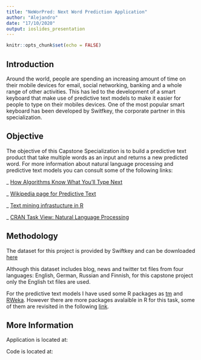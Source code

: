---
title: "NeWorPred: Next Word Prediction Application"
author: "Alejandro"
date: "17/10/2020"
output: ioslides_presentation
---

```{r setup, include=FALSE}
knitr::opts_chunk$set(echo = FALSE)
```

## Introduction

Around the world, people are spending an increasing amount of time on their mobile devices for email, social networking, banking and a whole range of other activities. This has led to the development of a smart keyboard that make use of predictive text models to make it easier for people to type on their mobiles devices. One of the most popular smart keyboard has been developed by Switfkey, the corporate partner in this specialization. 

## Objective

The objective of this Capstone Specialization is to build a predictive text product that take multiple words as an input and returns a new predicted word. For more information about natural language processing and predictive text models you can consult some of the following links:

_ [How Algorithms Know What You’ll Type Next](https://pudding.cool/2019/04/text-prediction/)

_ [Wikipedia page for Predictive Text](https://en.wikipedia.org/wiki/Predictive_text)

_ [Text mining infrastucture in R](http://www.jstatsoft.org/v25/i05/)

_ [CRAN Task View: Natural Language Processing](https://cran.r-project.org/web/views/NaturalLanguageProcessing.html)

## Methodology 

The dataset for this project is provided by Swiftkey and can be downloaded [here](https://d396qusza40orc.cloudfront.net/dsscapstone/dataset/Coursera-SwiftKey.zip)

Although this dataset includes blog, news and twitter txt files from four languages: English, German, Russian and Finnish, for this capstone project only the English txt files are used. 

For the predictive text models I have used some R packages as [tm](https://cran.r-project.org/web/packages/tm/tm.pdf) and [RWeka](https://cran.r-project.org/web/packages/RWeka/RWeka.pdf). However there are more packages avalaible in R for this task, some of them are revisited in the following [link](https://hub.packtpub.com/9-useful-r-packages-for-nlp-text-mining/). 

## More Information

Application is located at:


Code is located at:




